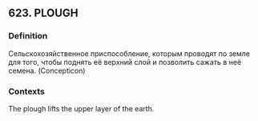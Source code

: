 ## 623. PLOUGH
### Definition
Сельскохозяйственное приспособление, которым проводят по земле для того, чтобы поднять её верхний слой и позволить сажать в неё семена. (Concepticon)

### Contexts
The plough lifts the upper layer of the earth.

